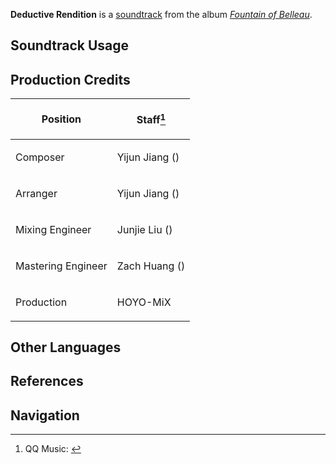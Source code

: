 {{Soundtrack Infobox
|image          = Fountain of Belleau.png
|album          = Fountain of Belleau
|disc           = 1
|number         = 28
|featured       = 
|featured2      = 
|featured3      = 
|featured_disc  = 
|featured_disc2 = 
|featured_disc3 = 
|youtube_id     = 9-BECZPbXpU
|spotify_id     = 3qnkXT4Vsh6DKHBturx9IH
|previous       = Sensational Sentence
|next           = Contemporary Testimony
}}
'''Deductive Rendition''' is a [[soundtrack]] from the album ''[[Fountain of Belleau]]''.

==Soundtrack Usage==
{{Soundtrack Usage
|quest    = Lies Cast Shadows Under Gathered Lights//Logic Chain;;The Truth Shrouded in Shadow//Logic Chain;;Mask;;Switcheroo;;Middle Note: Blood Due
}}

==Production Credits==
{| class="wikitable"
! Position
! Staff<ref>QQ Music: [https://y.qq.com/n/ryqq/songDetail/003Q3Be03cqAvL {{zh|演绎与演绎法 Deductive Rendition}}]</ref>
|-
! Composer
| Yijun Jiang ({{zh|姜以君}})
|-
! Arranger
| Yijun Jiang ({{zh|姜以君}})
|-
! Mixing Engineer
| Junjie Liu ({{zh|刘俊杰}})
|-
! Mastering Engineer
| Zach Huang ({{zh|黄巍}})
|-
! Production
| HOYO-MiX
|}
<!--
==Videos==
<gallery>
</gallery>

==Trivia==
-->

==Other Languages==
{{Other Languages
|en      = Deductive Rendition
|zhs     = 演绎与演绎法
|zhs_rm  = 
|zhs_tl  = 
|ja      = 演繹と演繹法
|ja_rm   = En'eki to En'ekihou
|ja_tl   = 
}}

==References==
{{Reflist}}

==Navigation==
{{Soundtrack Navbox|Fountain of Belleau}}